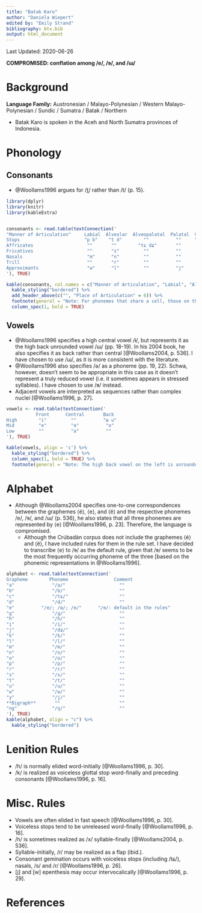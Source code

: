 ```yaml
---
title: "Batak Karo"
author: "Daniela Wiepert"
edited by: "Emily Strand"
bibliography: btx.bib
output: html_document
---
```


Last Updated: 2020-06-26

**COMPROMISED: conflation among /e/, /ɘ/, and /ɯ/**

# Background

**Language Family:** Austronesian / Malayo-Polynesian / Western Malayo-Polynesian / Sundic / Sumatra / Batak / Northern

* Batak Karo is spoken in the Aceh and North Sumatra provinces of Indonesia.

# Phonology

## Consonants

* @Woollams1996 argues for /t̪/ rather than /t/ (p. 15).

```r

library(dplyr)
library(knitr)
library(kableExtra)


consonants <- read.table(textConnection('
"Manner of Articulation"     Labial  Alveolar  Alveopalatal  Palatal  Velar  Glottal
Stops                        "p b"    "t d"        ""          ""     "k ɡ"    ""
Affricates                    ""       ""        "tɕ dʑ"       ""      ""      ""
Fricatives                    ""       "s"         ""          ""      ""      "h"
Nasals                        "m"      "n"         ""          ""      "ŋ"     ""
Trill                         ""       "r"         ""          ""      ""      ""
Approximants                  "w"      "l"         ""          "j"     ""      ""
'), TRUE)

kable(consonants, col.names = c("Manner of Articulation", "Labial", "Alveolar", "Alveopalatal", "Palatal", "Velar", "Glottal"), align = 'c') %>%
  kable_styling("bordered") %>%
  add_header_above(c("", "Place of Articulation" = 6)) %>%
  footnote(general = "Note: For phonemes that share a cell, those on the left are voiceless and those on the right are voiced.", general_title = "") %>%
  column_spec(1, bold = TRUE)
```

## Vowels

* @Woollams1996 specifies a high central vowel /ɨ/, but represents it as the high back unrounded vowel /ɯ/ (pp. 18-19). In his 2004 book, he also specifies it as back rather than central [@Woollams2004, p. 536]. I have chosen to use /ɯ/, as it is more consistent with the literature.
* @Woollams1996 also specifies /ə/ as a phoneme (pp. 19, 22). Schwa, however, doesn't seem to be appropriate in this case as it doesn't represent a truly reduced vowel (i.e. it sometimes appears in stressed syllables). I have chosen to use /ɘ/ instead.
* Adjacent vowels are interpreted as sequences rather than complex nuclei [@Woollams1996, p. 27].

```r

vowels <- read.table(textConnection('
           Front      Central       Back
High        "i"         ""          "ɯ u"
Mid         "e"         "ɘ"          "o"
Low         ""          "a"          ""
'), TRUE)

kable(vowels, align = 'c') %>%
  kable_styling("bordered") %>%
  column_spec(1, bold = TRUE) %>%
  footnote(general = "Note: The high back vowel on the left is unrounded and the one on the right is rounded.", general_title = "")
```

# Alphabet

* Although @Woollams2004 specifies one-to-one correspondences between the graphemes ⟨é⟩, ⟨e⟩, and ⟨ë⟩ and the respective phonemes /e/, /ɘ/, and /ɯ/ (p. 536), he also states that all three phonemes are represented by ⟨e⟩ [@Woollams1996, p. 23]. Therefore, the language is compromised.
    - Although the Crúbadán corpus does not include the graphemes ⟨é⟩ and ⟨ë⟩, I have included rules for them in the rule set. I have decided to transcribe ⟨e⟩ to /ɘ/ as the default rule, given that /ɘ/ seems to be the most frequently occurring phoneme of the three [based on the phonemic representations in @Woollams1996].

```r

alphabet <- read.table(textConnection('
Grapheme        Phoneme                 Comment
"a"              "/a/"                    ""
"b"              "/b/"                    ""
"c"              "/tɕ/"                   ""
"d"              "/d/"                    ""
"e"          "/e/; /ɯ/; /ɘ/"      "/ɘ/: default in the rules"
"g"              "/ɡ/"                    ""
"h"              "/h/"                    ""
"i"              "/i/"                    ""
"j"              "/dʑ/"                   ""
"k"              "/k/"                    ""
"l"              "/l/"                    ""
"m"              "/m/"                    ""
"n"              "/n/"                    ""
"o"              "/o/"                    ""
"p"              "/p/"                    ""
"r"              "/r/"                    ""
"s"              "/s/"                    ""
"t"              "/t/"                    ""
"u"              "/u/"                    ""
"w"              "/w/"                    ""
"y"              "/j/"                    ""
**Digraph**       ""                      ""
"ng"             "/ŋ/"                    ""
'), TRUE)
kable(alphabet, align = "c") %>%
  kable_styling("bordered")
```

# Lenition Rules

* /h/ is normally elided word-initially [@Woollams1996, p. 30].
* /k/ is realized as voiceless glottal stop word-finally and preceding consonants [@Woollams1996, p. 16].

# Misc. Rules

* Vowels are often elided in fast speech [@Woollams1996, p. 30].
* Voiceless stops tend to be unreleased word-finally [@Woollams1996, p. 16].
* /h/ is sometimes realized as /x/ syllable-finally [@Woollams2004, p. 536].
* Syllable-initially, /r/ may be realized as a flap (ibid.).
* Consonant gemination occurs with voiceless stops (including /tɕ/), nasals, /s/ and /r/ [@Woollams1996, p. 26].
* [j] and [w] epenthesis may occur intervocalically [@Woollams1996, p. 29].

# References
